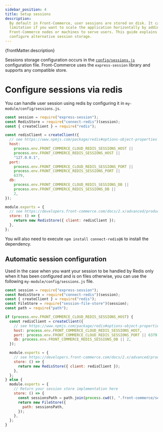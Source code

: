 ```yaml
---
sidebar_position: 4
title: Setup sessions
description:
  By default in Front-Commerce, user sessions are stored on disk. It can be a
  limitation if you want to scale the application horizontally by adding more
  Front-Commerce nodes or machines to serve users. This guide explains how to
  configure alternative session storage.
---
```


<p>{frontMatter.description}</p>

Sessions storage configuration occurs in the
[`config/sessions.js`](/docs/2.x/reference/configurations#configsessionsjs)
configuration file. Front-Commerce uses the `express-session` library and
supports any compatible store.

# Configure sessions via redis

You can handle user session using redis by configuring it in
`my-module/config/sessions.js`.

```js
const session = require("express-session");
const RedisStore = require("connect-redis")(session);
const { createClient } = require("redis");

const redisClient = createClient({
  // see https://www.npmjs.com/package/redis#options-object-properties
  host:
    process.env.FRONT_COMMERCE_CLOUD_REDIS_SESSIONS_HOST ||
    process.env.FRONT_COMMERCE_REDIS_SESSIONS_HOST ||
    "127.0.0.1",
  port:
    process.env.FRONT_COMMERCE_CLOUD_REDIS_SESSIONS_PORT ||
    process.env.FRONT_COMMERCE_REDIS_SESSIONS_PORT ||
    6379,
  db:
    process.env.FRONT_COMMERCE_CLOUD_REDIS_SESSIONS_DB ||
    process.env.FRONT_COMMERCE_REDIS_SESSIONS_DB ||
    2,
});

module.exports = {
  // see https://developers.front-commerce.com/docs/2.x/advanced/production-ready/sessions
  store: () => {
    return new RedisStore({ client: redisClient });
  },
};
```

You will also need to execute `npm install connect-redis@6` to install the
dependency.

## Automatic session configuration

Used in the case when you want your session to be handled by Redis only when it
has been configured and is on files otherwise, you can use the following
`my-module/config/sessions.js` file.

```js
const session = require("express-session");
const RedisStore = require("connect-redis")(session);
const { createClient } = require("redis");
const FileStore = require("session-file-store")(session);
const path = require("path");

if (process.env.FRONT_COMMERCE_CLOUD_REDIS_SESSIONS_HOST) {
  const redisClient = createClient({
    // see https://www.npmjs.com/package/redis#options-object-properties
    host: process.env.FRONT_COMMERCE_CLOUD_REDIS_SESSIONS_HOST,
    port: process.env.FRONT_COMMERCE_CLOUD_REDIS_SESSIONS_PORT || 6379,
    db: process.env.FRONT_COMMERCE_REDIS_SESSIONS_DB || 2,
  });

  module.exports = {
    // see https://developers.front-commerce.com/docs/2.x/advanced/production-ready/sessions
    store: () => {
      return new RedisStore({ client: redisClient });
    },
  };
} else {
  module.exports = {
    // Return your session store implementation here
    store: () => {
      const sessionsPath = path.join(process.cwd(), ".front-commerce/sessions");
      return new FileStore({
        path: sessionsPath,
      });
    },
  };
}
```
